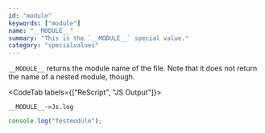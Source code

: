 ```yaml
---
id: "module"
keywords: ["module"]
name: "__MODULE__"
summary: "This is the `__MODULE__` special value."
category: "specialvalues"
---
```


`__MODULE__` returns the module name of the file. Note that it does not return the name of a nested module, though.

<CodeTab labels={["ReScript", "JS Output"]}>

```res example
__MODULE__->Js.log
```

```js
console.log("Testmodule");
```

</CodeTab>